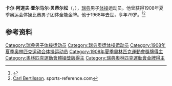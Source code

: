 {{NoteTA|G1=Sports}}
'''卡尔·阿道夫·亚尔马尔·贝蒂尔松'''（{{lang-sv|Carl Adolf Hjalmar Bertilsson}}，{{bd|1889年|10月18日|1968年|11月16日}}），[[瑞典|瑞典]]男子[[体操|体操]]运动员。他曾获得1908年夏季奥运会体操比赛男子团体全能金牌。他于1968年去世，享年79岁。<ref>{{Cite web|title=Carl BERTILSSON|url=https://www.olympic.org/carl-bertilsson|accessdate=2021-03-21|work=International Olympic Committee|archive-date=2017-11-20|archive-url=https://web.archive.org/web/20171120151038/https://www.olympic.org/Carl-Bertilsson|dead-url=no}}</ref><ref name=sr>[https://web.archive.org/web/20200417204512/https://www.sports-reference.com/olympics/athletes/be/carl-bertilsson-1.html Carl Bertilsson]. sports-reference.com</ref>

== 参考资料 ==
{{reflist}}
{{奥林匹克运动会体操比赛男子团体全能冠军|1908}}
{{Authority control}}
{{DEFAULTSORT:Bertilsson, Carl}}
[[Category:瑞典男子体操运动员|Category:瑞典男子体操运动员]]
[[Category:瑞典奥运体操运动员|Category:瑞典奥运体操运动员]]
[[Category:1908年夏季奥林匹克运动会体操运动员|Category:1908年夏季奥林匹克运动会体操运动员]]
[[Category:1908年夏季奧林匹克運動會獎牌得主|Category:1908年夏季奧林匹克運動會獎牌得主]]
[[Category:奧林匹克運動會體操獎牌得主|Category:奧林匹克運動會體操獎牌得主]]
[[Category:瑞典奧林匹克運動會金牌得主|Category:瑞典奧林匹克運動會金牌得主]]